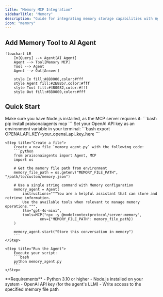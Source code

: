 ```yaml
---
title: "Memory MCP Integration"
sidebarTitle: "Memory"
description: "Guide for integrating memory storage capabilities with Agent4ALL agents using MCP"
icon: "memory"
---
```


## Add Memory Tool to AI Agent

```mermaid
flowchart LR
    In[Query] --> Agent[AI Agent]
    Agent --> Tool[Memory MCP]
    Tool --> Agent
    Agent --> Out[Answer]
    
    style In fill:#8B0000,color:#fff
    style Agent fill:#2E8B57,color:#fff
    style Tool fill:#4B0082,color:#fff
    style Out fill:#8B0000,color:#fff
```

## Quick Start

<Steps>
    <Step title="Install Dependencies">
        Make sure you have Node.js installed, as the MCP server requires it:
        ```bash
        pip install praisonaiagents mcp
        ```
    </Step>
    <Step title="Set API Key">
        Set your OpenAI API key as an environment variable in your terminal:
        ```bash
        export OPENAI_API_KEY=your_openai_api_key_here
        ```
    </Step>

    <Step title="Create a file">
        Create a new file `memory_agent.py` with the following code:
        ```python
        from praisonaiagents import Agent, MCP
        import os

        # Get the memory file path from environment
        memory_file_path = os.getenv("MEMORY_FILE_PATH", "/path/to/custom/memory.json")

        # Use a single string command with Memory configuration
        memory_agent = Agent(
            instructions="""You are a helpful assistant that can store and retrieve information.
            Use the available tools when relevant to manage memory operations.""",
            llm="gpt-4o-mini",
            tools=MCP("npx -y @modelcontextprotocol/server-memory",
                    env={"MEMORY_FILE_PATH": memory_file_path})
        )

        memory_agent.start("Store this conversation in memory")
        ```
    </Step>

    <Step title="Run the Agent">
        Execute your script:
        ```bash
        python memory_agent.py
        ```
    </Step>
</Steps>

<Note>
  **Requirements**
  - Python 3.10 or higher
  - Node.js installed on your system
  - OpenAI API key (for the agent's LLM)
  - Write access to the specified memory file path
</Note>
